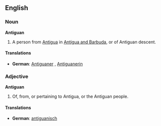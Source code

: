 ==English==
===Noun===
'''Antiguan'''
#A person from [[Antigua]] in [[Antigua and Barbuda]], or of Antiguan descent.

====Translations====
*'''German''': [[Antiguaner]] {{m}}, [[Antiguanerin]] {{f}}

===Adjective===
'''Antiguan'''

#Of, from, or pertaining to Antigua, or the Antiguan people.

====Translations====
{{top}}
*'''German''': [[antiguanisch]]
{{bottom}}